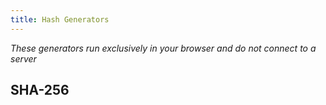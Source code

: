 ```yaml
---
title: Hash Generators
---
```



_These generators run exclusively in your browser and do not connect to a server_

## SHA-256

<HashGenerator algorithm="sha-256"
    inputPlaceholder="Input text to be hashed (this is treated like a password!)"
    digestPlaceholder="This will update with the hash once input is provided"
/>
